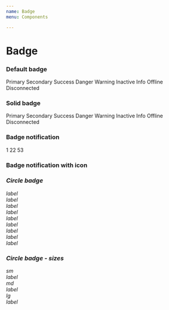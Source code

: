 ```yaml
---
name: Badge
menu: Components

---
```


# Badge

### Default badge

<Playground>
<span className="badge badge-primary mr-2">Primary</span>
<span className="badge badge-secondary mr-2">Secondary</span>
<span className="badge badge-success mr-2">Success</span>
<span className="badge badge-danger mr-2">Danger</span>
<span className="badge badge-warning mr-2">Warning</span>
<span className="badge badge-inactive mr-2">Inactive</span>
<span className="badge badge-info mr-2">Info</span>
<span className="badge badge-offline mr-2">Offline</span>
<span className="badge badge-disconnected">Disconnected</span>
</Playground>

### Solid badge

<Playground>
<span className="badge badge-solid-primary mr-2">Primary</span>
<span className="badge badge-solid-secondary mr-2">Secondary</span>
<span className="badge badge-solid-success mr-2">Success</span>
<span className="badge badge-solid-danger mr-2">Danger</span>
<span className="badge badge-solid-warning mr-2">Warning</span>
<span className="badge badge-solid-inactive mr-2">Inactive</span>
<span className="badge badge-solid-info mr-2">Info</span>
<span className="badge badge-solid-offline mr-2">Offline</span>
<span className="badge badge-solid-disconnected">Disconnected</span>
</Playground>

### Badge notification
<Playground>
<span className="badge badge-notification mr-2">1</span>
<span className="badge badge-notification mr-2">22</span>
<span className="badge badge-notification mr-2">53</span>
</Playground>


### Badge notification with icon
<Playground>
  <span className="badge badge-icon-notification">
    <span className="badge-circle badge-circle-sm badge-danger"/>
    <i className="mi mi-bell" aria-hidden="true" /> 
  </span>
</Playground>

### Circle badge

<Playground>
<div className="badge-circle-wrapper">
  <span className="badge-circle badge-success"></span>
  <span className="badge-label">label</span>
</div>
<div className="badge-circle-wrapper">
  <span className="badge-circle badge-danger"></span>
  <span className="badge-label">label</span>
</div>
<div className="badge-circle-wrapper">
  <span className="badge-circle badge-warning"></span>
  <span className="badge-label">label</span>
</div>
<div className="badge-circle-wrapper">
  <span className="badge-circle badge-primary"></span>
  <span className="badge-label">label</span>
</div>
<div className="badge-circle-wrapper">
  <span className="badge-circle badge-secondary"></span>
  <span className="badge-label">label</span>
</div>
<div className="badge-circle-wrapper">
  <span className="badge-circle badge-inactive"></span>
  <span className="badge-label">label</span>
</div>
<div className="badge-circle-wrapper">
  <span className="badge-circle badge-offline"></span>
  <span className="badge-label">label</span>
</div>
<div className="badge-circle-wrapper">
  <span className="badge-circle badge-disconnected"></span>
  <span className="badge-label">label</span>
</div>
<div className="badge-circle-wrapper">
  <span className="badge-circle badge-info"></span>
  <span className="badge-label">label</span>
</div>
</Playground>

### Circle badge - sizes
<Playground>
<div className="d-flex align-items-center">

  <div className="pr-4">
  sm
  <div className="badge-circle-wrapper">
    <span className="badge-circle badge-circle-sm badge-success"></span>
    <span className="badge-label">label</span>
  </div>
  </div>

<div className="pr-4">
  md
  <div className="badge-circle-wrapper">
    <span className="badge-circle badge-circle-md badge-success"></span>
    <span className="badge-label">label</span>
  </div>
</div>

  <div className="pr-4">
    lg
    <div className="badge-circle-wrapper">
      <span className="badge-circle badge-circle-lg badge-success"></span>
      <span className="badge-label">label</span>
    </div>
  </div>

</div>
</Playground>
